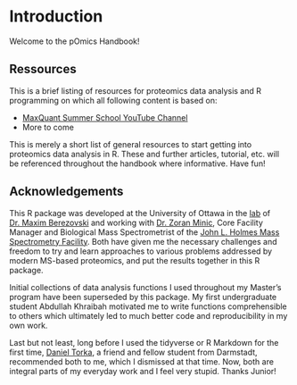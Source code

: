 # Introduction

Welcome to the pOmics Handbook! 




## Ressources

This is a brief listing of resources for proteomics data analysis and R programming on which all following content is based on:

-   [MaxQuant Summer School YouTube Channel](https://www.youtube.com/channel/UCKYzYTm1cnmc0CFAMhxDO8w)
-   More to come

This is merely a short list of general resources to start getting into proteomics data analysis in R. These and further articles, tutorial, etc. will be referenced throughout the handbook where informative. Have fun!


## Acknowledgements

This R package was developed at the University of Ottawa in the [lab](https://mysite.science.uottawa.ca/mberezov/) of [Dr. Maxim Berezovski](https://mysite.science.uottawa.ca/mberezov/maxim-berezovski.html) and working with [Dr. Zoran Minic](https://mysite.science.uottawa.ca/mberezov/team/current-lab-members/zoran-minic.html), Core Facility Manager and Biological Mass Spectrometrist of the [John L. Holmes Mass Spectrometry Facility](https://www.jlhms.uottawa.ca/staff.html). Both have given me the necessary challenges and freedom to try and learn approaches to various problems addressed by modern MS-based proteomics, and put the results together in this R package.

Initial collections of data analysis functions I used throughout my Master's program have been superseded by this package. My first undergraduate student Abdullah Khraibah motivated me to write functions comprehensible to others which ultimately led to much better code and reproducibility in my own work.

Last but not least, long before I used the tidyverse or R Markdown for the first time, [Daniel Torka](https://github.com/danielbenjamintorka), a friend and fellow student from Darmstadt, recommended both to me, which I dismissed at that time. Now, both are integral parts of my everyday work and I feel very stupid. Thanks Junior!



